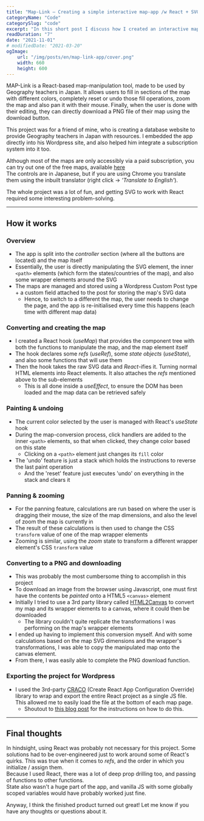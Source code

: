```yaml
---
title: "Map-Link – Creating a simple interactive map-app /w React + SVG"
categoryName: "Code"
categorySlug: "code"
excerpt: "In this short post I discuss how I created an interactive map app, capable of panning, painting, zooming the map, and also saving the final map as a PNG"
readDuration: "7"
date: "2021-11-01"
# modifiedDate: "2021-03-20"
ogImage:
    url: "/img/posts/en/map-link-app/cover.png"
    width: 660
    height: 600
---
```


MAP-Link is a React-based map-manipulation tool, made to be used by Geography teachers in Japan. It allows users to fill in sections of the map with different colors, completely reset or undo those fill operations, zoom the map and also pan it with their mouse.
Finally, when the user is done with their editing, they can directly download a PNG file of their map using the download button.

This project was for a friend of mine, who is creating a database website to provide Geography teachers in Japan with resources. I embedded the app directly into his Wordpress site, and also helped him integrate a subscription system into it too.

Although most of the maps are only accessibly via a paid subscription, you can try out one of the free maps, available [here](https://ee-arts.biz/map/47%e9%83%bd%e9%81%93%e5%ba%9c%e7%9c%8c-2/)  
The controls are in Japanese, but if you are using Chrome you translate them using the inbuilt translator (right click -> _'Translate to English'_).

The whole project was a lot of fun, and getting SVG to work with React required some interesting problem-solving.

---

## How it works

### Overview

-   The app is split into the _controller_ section (where all the buttons are located) and the map itself
-   Essentially, the user is directly manipulating the SVG element, the inner `<path>` elements (which form the states/countries of the map), and also some wrapper elements around the SVG
-   The maps are managed and stored using a Wordpress Custom Post type + a custom field attached to the post for storing the map's SVG data
    -   Hence, to switch to a different the map, the user needs to change the page, and the app is re-initialised every time this happens (each time with different map data)

### Converting and creating the map

-   I created a React hook (_useMap_) that provides the component tree with both the functions to manipulate the map, and the map element itself
-   The hook declares some _refs_ (_useRef_), some _state objects_ (_useState_), and also some functions that will use them
-   Then the hook takes the raw SVG data and _React_-ifies it. Turning normal HTML elements into React elements. It also attaches the _refs_ mentioned above to the sub-elements
    -   This is all done inside a _useEffect_, to ensure the DOM has been loaded and the map data can be retrieved safely

### Painting & undoing

-   The current color selected by the user is managed with React's _useState_ hook
-   During the map-conversion process, click handlers are added to the inner `<path>` elements, so that when clicked, they change color based on this state
    -   Clicking on a `<path>` element just changes its `fill` color
-   The 'undo' feature is just a stack which holds the instructions to reverse the last paint operation
    -   And the 'reset' feature just executes 'undo' on everything in the stack and clears it

### Panning & zooming

-   For the panning feature, calculations are run based on where the user is dragging their mouse, the size of the map dimensions, and also the level of zoom the map is currently in
-   The result of these calculations is then used to change the CSS `transform` value of one of the map wrapper elements 
-   Zooming is similar, using the _zoom_ state to transform a different wrapper element's CSS `transform` value

### Converting to a PNG and downloading

-   This was probably the most cumbersome thing to accomplish in this project
-   To download an image from the browser using Javascript, one must first have the contents be _painted_ onto a HTML5 `<canvas>` element
-   Initially I tried to use a 3rd party library called [HTML2Canvas](https://html2canvas.hertzen.com/) to convert my map and its wrapper elements to a canvas, where it could then be downloaded
    -   The library couldn't quite replicate the transformations I was performing on the map's wrapper elements
-   I ended up having to implement this conversion myself. And with some calculations based on the map SVG dimensions and the wrapper's transformations, I was able to copy the manipulated map onto the canvas element.
-   From there, I was easily able to complete the PNG download function.

### Exporting the project for Wordpress

-   I used the 3rd-party [CRACO](https://github.com/gsoft-inc/craco) (Create React App Configuration Override) library to wrap and export the entire React project as a single JS file. This allowed me to easily load the file at the bottom of each map page.
    -   Shoutout to [this blog post](https://dev.to/julbrs/how-to-use-react-inside-a-wordpress-application-49i) for the instructions on how to do this.

---

## Final thoughts
In hindsight, using React was probably not necessary for this project. Some solutions had to be over-engineered just to work around some of React's quirks. This was true when it comes to _refs_, and the order in which you initialize / assign them.  
Because I used React, there was a lot of deep prop drilling too, and passing of functions to other functions.  
State also wasn't a huge part of the app, and vanilla JS with some globally scoped variables would have probably worked just fine.

Anyway, I think the finished product turned out great! Let me know if you have any thoughts or questions about it.
